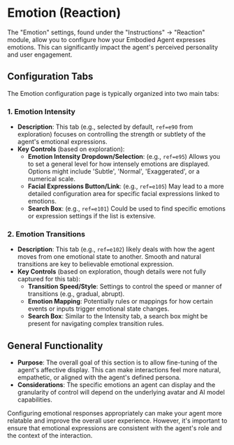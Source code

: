# Emotion (Reaction)

The "Emotion" settings, found under the "Instructions" -> "Reaction" module, allow you to configure how your Embodied Agent expresses emotions. This can significantly impact the agent's perceived personality and user engagement.

## Configuration Tabs

The Emotion configuration page is typically organized into two main tabs:

### 1. Emotion Intensity

- **Description**: This tab (e.g., selected by default, `ref=e90` from exploration) focuses on controlling the strength or subtlety of the agent's emotional expressions.
- **Key Controls** (based on exploration):
    - **Emotion Intensity Dropdown/Selection**: (e.g., `ref=e95`) Allows you to set a general level for how intensely emotions are displayed. Options might include 'Subtle', 'Normal', 'Exaggerated', or a numerical scale.
    - **Facial Expressions Button/Link**: (e.g., `ref=e105`) May lead to a more detailed configuration area for specific facial expressions linked to emotions.
    - **Search Box**: (e.g., `ref=e101`) Could be used to find specific emotions or expression settings if the list is extensive.

### 2. Emotion Transitions

- **Description**: This tab (e.g., `ref=e102`) likely deals with how the agent moves from one emotional state to another. Smooth and natural transitions are key to believable emotional expression.
- **Key Controls** (based on exploration, though details were not fully captured for this tab):
    - **Transition Speed/Style**: Settings to control the speed or manner of transitions (e.g., gradual, abrupt).
    - **Emotion Mapping**: Potentially rules or mappings for how certain events or inputs trigger emotional state changes.
    - **Search Box**: Similar to the Intensity tab, a search box might be present for navigating complex transition rules.

## General Functionality

- **Purpose**: The overall goal of this section is to allow fine-tuning of the agent's affective display. This can make interactions feel more natural, empathetic, or aligned with the agent's defined persona.
- **Considerations**: The specific emotions an agent can display and the granularity of control will depend on the underlying avatar and AI model capabilities.

Configuring emotional responses appropriately can make your agent more relatable and improve the overall user experience. However, it's important to ensure that emotional expressions are consistent with the agent's role and the context of the interaction.
